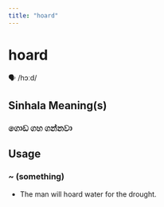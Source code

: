 ```yaml
---
title: "hoard"
---
```


# hoard

🗣️ /hɔːd/

## Sinhala Meaning(s)

### ගොඩ ගහ ගන්නවා

## Usage

### ~ (something)

- The man will hoard water for the drought.

